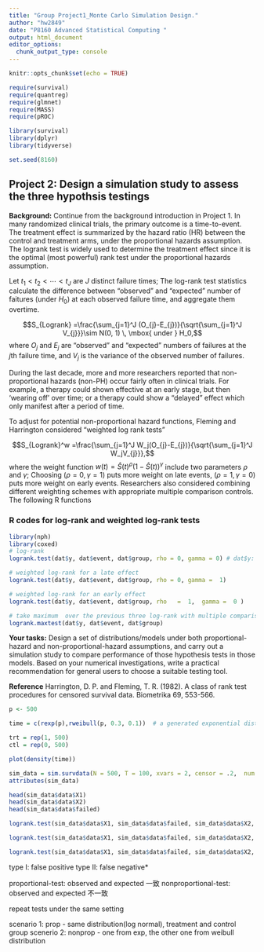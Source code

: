 ```yaml
---
title: "Group Project1_Monte Carlo Simulation Design."
author: "hw2849"
date: "P8160 Advanced Statistical Computing "
output: html_document
editor_options: 
  chunk_output_type: console
---
```


```r
knitr::opts_chunk$set(echo = TRUE)

require(survival)
require(quantreg)
require(glmnet)
require(MASS)
require(pROC)

library(survival)
library(dplyr)
library(tidyverse)

set.seed(8160)
```


\begin{description}

\item[Project 2] Design a simulation study to assess the three hypothesis testings]

\end{description}


## Project 2: Design a simulation study to assess the three hypothsis testings 


**Background:** Continue from the background introduction in Project 1. 
In many randomized clinical trials, the primary outcome is a time-to-event. The treatment effect is summarized by the hazard ratio (HR) between the control and treatment arms, under the proportional hazards assumption.  The logrank test is widely used to determine the treatment effect since it is the optimal (most powerful) rank test under the proportional hazards assumption. 

Let $t_1<t_2<\cdots<t_J$ are $J$ distinct failure times; The log-rank test statistics calculate the difference between "observed" and "expected" number of faitures (under $H_0$) at each observed failure time, and aggregate them overtime.

$$S_{Logrank} =\frac{\sum_{j=1}^J (O_{j}-E_{j})}{\sqrt{\sum_{j=1}^J V_{j}}}\sim N(0, 1) \, \mbox{ under } H_0,$$
where $O_j$ and $E_j$ are "observed" and "expected" numbers of failures at the $j$th failure time, and $V_{j}$ is the variance of the observed number of failures.


During the last decade, more and more researchers reported that non-proportional hazards (non-PH) occur fairly often in clinical trials. For example, a therapy could shown effective at an early stage, but then ‘wearing off’ over time; or a therapy could show a "delayed" effect which only manifest after a period of time. 

To adjust for potential non-proportional hazard functions, Fleming and Harrington considered "weighted log rank tests" 

$$S_{Logrank}^w =\frac{\sum_{j=1}^J W_j(O_{j}-E_{j})}{\sqrt{\sum_{j=1}^J W_jV_{j}}},$$
where the weight function  $w(t)=\widehat{S}(t)^\rho (1-\widehat{S}(t))^\gamma$ include two parameters $\rho$ and $\gamma$; Choosing $(\rho=0, \gamma=1)$ puts more weight on late events, $(\rho=1, \gamma=0)$ puts more weight on early events. Researchers also considered combining different weighting schemes with appropriate multiple comparison controls. The following R functions 


### R codes for log-rank and weighted log-rank tests
```r

library(nph)
library(coxed)
# log-rank 
logrank.test(dat$y, dat$event, dat$group, rho = 0, gamma = 0) # dat$y: time, dat$event: T/F, dat$group: expected

# weighted log-rank for a late effect
logrank.test(dat$y, dat$event, dat$group, rho = 0, gamma =  1)

# weighted log-rank for an early effect
logrank.test(dat$y, dat$event, dat$group, rho   =  1,  gamma =  0 )

# take maximum  over the previous three log-rank with multiple comparison control
logrank.maxtest(dat$y, dat$event, dat$group)

```


**Your tasks:**  Design a set of distributions/models under both proportional-hazard and non-proportional-hazard assumptions, and carry out a simulation study to compare performance of those hypothesis tests in those models. Based on your numerical investigations, write a practical recommendation for general users to choose a suitable testing tool.  


**Reference**
Harrington, D. P. and Fleming, T. R. (1982). A class of rank test procedures for censored survival data. Biometrika 69, 553-566.


```r
p <- 500

time = c(rexp(p),rweibull(p, 0.3, 0.1))  # a generated exponential distribution & weibull distribution

trt = rep(1, 500)
ctl = rep(0, 500)

plot(density(time))

```


```r
sim_data = sim.survdata(N = 500, T = 100, xvars = 2, censor = .2,  num.data.frames = 1)
attributes(sim_data)

head(sim_data$data$X1)
head(sim_data$data$X2)
head(sim_data$data$failed)

logrank.test(sim_data$data$X1, sim_data$data$failed, sim_data$data$X2, rho = 0, gamma = 0)

logrank.test(sim_data$data$X1, sim_data$data$failed, sim_data$data$X2, rho = 1, gamma = 0)

logrank.test(sim_data$data$X1, sim_data$data$failed, sim_data$data$X2, rho = 0, gamma = 1)
```

type I: false positive 
type II: false negative*

proportional-test: observed and expected 一致
nonproportional-test: observed and expected 不一致

repeat tests under the same setting 

scenario 1: prop - same distribution(log normal), treatment and control group
scenerio 2: nonprop - one from exp, the other one from weibull distribution

